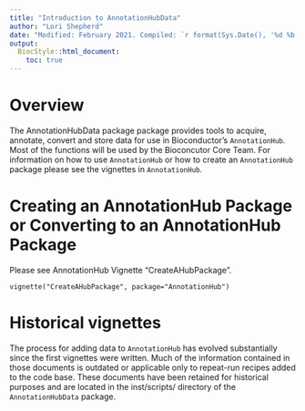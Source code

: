 ```yaml
---
title: "Introduction to AnnotationHubData"
author: "Lori Shepherd"
date: "Modified: February 2021. Compiled: `r format(Sys.Date(), '%d %b %Y')`"
output:
  BiocStyle::html_document:
    toc: true
---
```

<!--
%% \VignetteEngine{knitr::rmarkdown}
%\VignetteIndexEntry{Introduction to AnnotationHubData}
-->


# Overview

The AnnotationHubData package package provides tools to acquire, annotate,
convert and store data for use in Bioconductor's `AnnotationHub`. Most of the
functions will be used by the Bioconcutor Core Team. For information on how to
use `AnnotationHub` or how to create an `AnnotationHub` package please see the
vignettes in `AnnotationHub`. 

# Creating an AnnotationHub Package or Converting to an AnnotationHub Package

Please see AnnotationHub Vignette "CreateAHubPackage".
```
vignette("CreateAHubPackage", package="AnnotationHub")
```

# Historical vignettes

The process for adding data to `AnnotationHub` has evolved substantially since
the first vignettes were written. Much of the information contained in those
documents is outdated or applicable only to repeat-run recipes added to the
code base. These documents have been retained for historical purposes and
are located in the inst/scripts/ directory of the `AnnotationHubData` package.

